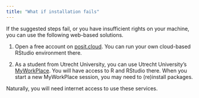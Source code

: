 ```yaml
---
title: "What if installation fails"
---
```


If the suggested steps fail, or you have insufficient rights on your machine, you can use the following web-based solutions.

1.  Open a free account on [posit.cloud](https://posit.cloud/). You can run your own cloud-based RStudio environment there.

2.  As a student from Utrecht University, you can use Utrecht University’s [MyWorkPlace](https://myworkplace.uu.nl/). You will have access to R and RStudio there. When you start a new MyWorkPlace session, you may need to (re)install packages.

Naturally, you will need internet access to use these services.
